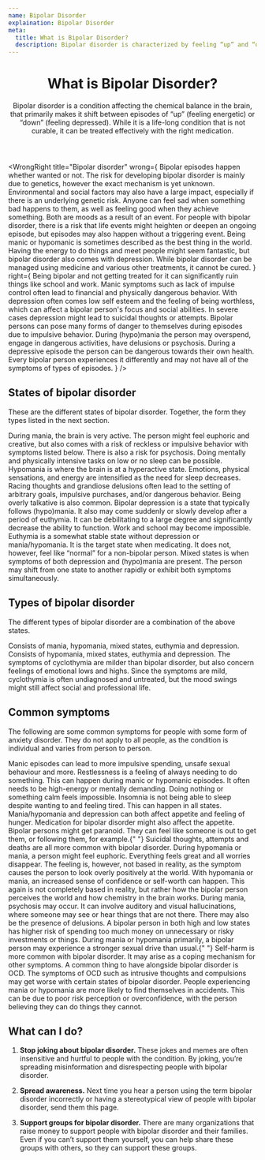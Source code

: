 ```yaml
---
name: Bipolar Disorder
explaination: Bipolar Disorder
meta:
  title: What is Bipolar Disorder?
  description: Bipolar disorder is characterized by feeling “up” and “down” in episodes.
---
```


<Header>

# What is Bipolar Disorder?

Bipolar disorder is a condition affecting the chemical balance in the brain, that primarily makes it shift between episodes of “up” (feeling energetic) or “down” (feeling depressed). While it is a life-long condition that is not curable, it can be treated effectively with the right medication.

</Header>

<Main>

<WrongRight
  title="Bipolar disorder"
  wrong={
    <Definition>
      <DefinitionItem summary="A choice">
        Bipolar episodes happen whether wanted or not. The risk for developing
        bipolar disorder is mainly due to genetics, however the exact mechanism
        is yet unknown. Environmental and social factors may also have a large
        impact, especially if there is an underlying genetic risk.
      </DefinitionItem>
      <DefinitionItem summary="Always based on what happens in the surrounding environment">
        Anyone can feel sad when something bad happens to them, as well as
        feeling good when they achieve something. Both are moods as a result of
        an event. For people with bipolar disorder, there is a risk that life
        events might heighten or deepen an ongoing episode, but episodes may
        also happen without a triggering event.
      </DefinitionItem>
      <DefinitionItem summary="Fun">
        Being manic or hypomanic is sometimes described as the best thing in the
        world. Having the energy to do things and meet people might seem
        fantastic, but bipolar disorder also comes with depression.
      </DefinitionItem>
      <DefinitionItem summary="Curable">
        While bipolar disorder can be managed using medicine and various other
        treatments, it cannot be cured.
      </DefinitionItem>
    </Definition>
  }
  right={
    <Definition>
      <DefinitionItem summary="Debilitating">
        Being bipolar and not getting treated for it can significantly ruin
        things like school and work. Manic symptoms such as lack of impulse
        control often lead to financial and physically dangerous behavior. With
        depression often comes low self esteem and the feeling of being
        worthless, which can affect a bipolar person's focus and social
        abilities. In severe cases depression might lead to suicidal thoughts or
        attempts.
      </DefinitionItem>
      <DefinitionItem summary="Sometimes dangerous if untreated">
        Bipolar persons can pose many forms of danger to themselves during
        episodes due to impulsive behavior. During (hypo)mania the person may
        overspend, engage in dangerous activities, have delusions or psychosis.
        During a depressive episode the person can be dangerous towards their
        own health.
      </DefinitionItem>
      <DefinitionItem summary="Individual">
        Every bipolar person experiences it differently and may not have all of
        the symptoms of types of episodes.
      </DefinitionItem>
    </Definition>
  }
/>

<section>

## States of bipolar disorder

These are the different states of bipolar disorder. Together, the form they types listed in the next section.

<Definition>
  <DefinitionItem summary="Mania">
    During mania, the brain is very active. The person might feel euphoric and
    creative, but also comes with a risk of reckless or impulsive behavior with
    symptoms listed below. There is also a risk for psychosis. Doing mentally
    and physically intensive tasks on low or no sleep can be possible.
  </DefinitionItem>
  <DefinitionItem summary="Hypomania">
    Hypomania is where the brain is at a hyperactive state. Emotions, physical
    sensations, and energy are intensified as the need for sleep decreases.
    Racing thoughts and grandiose delusions often lead to the setting of
    arbitrary goals, impulsive purchases, and/or dangerous behavior. Being
    overly talkative is also common.
  </DefinitionItem>
  <DefinitionItem summary="Depression">
    Bipolar depression is a state that typically follows (hypo)mania. It also
    may come suddenly or slowly develop after a period of euthymia. It can be
    debilitating to a large degree and significantly decrease the ability to
    function. Work and school may become impossible.
  </DefinitionItem>
  <DefinitionItem summary="Euthymia">
    Euthymia is a somewhat stable state without depression or mania/hypomania.
    It is the target state when medicating. It does not, however, feel like
    “normal” for a non-bipolar person.
  </DefinitionItem>
  <DefinitionItem summary="Mixed states">
    Mixed states is when symptoms of both depression and (hypo)mania are
    present. The person may shift from one state to another rapidly or exhibit
    both symptoms simultaneously.
  </DefinitionItem>
</Definition>

</section>

<section>

## Types of bipolar disorder

The different types of bipolar disorder are a combination of the above states.

<Definition>
  <DefinitionItem summary="Bipolar 1">
    Consists of mania, hypomania, mixed states, euthymia and depression.
  </DefinitionItem>
  <DefinitionItem summary="Bipolar 2">
    Consists of hypomania, mixed states, euthymia and depression.
  </DefinitionItem>
  <DefinitionItem summary="Cyclothymia">
    The symptoms of cyclothymia are milder than bipolar disorder, but also
    concern feelings of emotional lows and highs. Since the symptoms are mild,
    cyclothymia is often undiagnosed and untreated, but the mood swings might
    still affect social and professional life.
  </DefinitionItem>
</Definition>

</section>

<section>

## Common symptoms

The following are some common symptoms for people with some form of anxiety disorder. They do not apply to all people, as the condition is individual and varies from person to person.

<Definition>
  <DefinitionItem summary="Impulsivity">
    Manic episodes can lead to more impulsive spending, unsafe sexual behaviour
    and more.
  </DefinitionItem>
  <DefinitionItem summary="Restlessness">
    Restlessness is a feeling of always needing to do something. This can happen
    during manic or hypomanic episodes. It often needs to be high-energy or
    mentally demanding. Doing nothing or something calm feels impossible.
  </DefinitionItem>
  <DefinitionItem summary="Insomnia">
    Insomnia is not being able to sleep despite wanting to and feeling tired.
    This can happen in all states.
  </DefinitionItem>
  <DefinitionItem summary="Eating too much or too little">
    Mania/hypomania and depression can both affect appetite and feeling of
    hunger. Medication for bipolar disorder might also affect the appetite.
  </DefinitionItem>
  <DefinitionItem summary="Paranoia">
    Bipolar persons might get paranoid. They can feel like someone is out to get
    them, or following them, for example.{" "}
  </DefinitionItem>
  <DefinitionItem summary="Suicidal thoughts">
    Suicidal thoughts, attempts and deaths are all more common with bipolar
    disorder.
  </DefinitionItem>
  <DefinitionItem summary="Euphoria">
    During hypomania or mania, a person might feel euphoric. Everything feels
    great and all worries disappear. The feeling is, however, not based in
    reality, as the symptom causes the person to look overly positively at the
    world.
  </DefinitionItem>
  <DefinitionItem summary="Overconfidence">
    With hypomania or mania, an increased sense of confidence or self-worth can
    happen. This again is not completely based in reality, but rather how the
    bipolar person perceives the world and how chemistry in the brain works.
  </DefinitionItem>
  <DefinitionItem summary="Psychosis">
    During mania, psychosis may occur. It can involve auditory and visual
    hallucinations, where someone may see or hear things that are not there.
    There may also be the presence of delusions.
  </DefinitionItem>
  <DefinitionItem summary="Gambling or overspending">
    A bipolar person in both high and low states has higher risk of spending too
    much money on unnecessary or risky investments or things.
  </DefinitionItem>
  <DefinitionItem summary="Hypersexuality">
    During mania or hypomania primarily, a bipolar person may experience a
    stronger sexual drive than usual.{" "}
  </DefinitionItem>
  <DefinitionItem summary="Self-harm">
    Self-harm is more common with bipolar disorder. It may arise as a coping
    mechanism for other symptoms.
  </DefinitionItem>
  <DefinitionItem summary="Intrusive thoughts">
    A common thing to have alongside bipolar disorder is OCD. The symptoms of
    OCD such as intrusive thoughts and compulsions may get worse with certain
    states of bipolar disorder.
  </DefinitionItem>
  <DefinitionItem summary="Prone to accidents">
    People experiencing mania or hypomania are more likely to find themselves in
    accidents. This can be due to poor risk perception or overconfidence, with
    the person believing they can do things they cannot.
  </DefinitionItem>
</Definition>

</section>

<section>

## What can I do?

1. **Stop joking about bipolar disorder.** These jokes and memes are often insensitive and hurtful to people with the condition. By joking, you’re spreading misinformation and disrespecting people with bipolar disorder.

2. **Spread awareness.** Next time you hear a person using the term bipolar disorder incorrectly or having a stereotypical view of people with bipolar disorder, send them this page.

3. **Support groups for bipolar disorder.** There are many organizations that raise money to support people with bipolar disorder and their families. Even if you can’t support them yourself, you can help share these groups with others, so they can support these groups.

</section>

<DocLinkBanner url="https://docs.google.com/document/d/1vN_2cJPuPJISuyznDwKSrmxDLd2NBNNneTtLi98h5VM/edit?usp=sharing" />

</Main>
